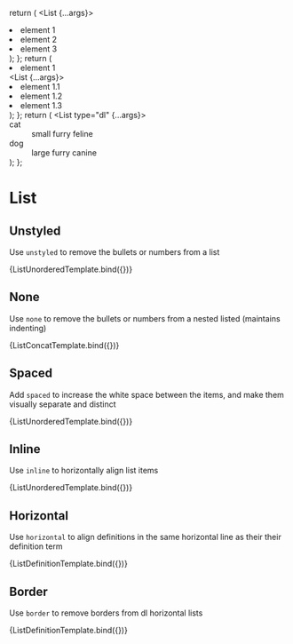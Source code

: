 

<Meta title="Components/List/Styling" component={List} />

  return (
    <List {...args}>
      <li>element 1</li>
      <li>element 2</li>
      <li>element 3</li>
    </List>
  );
};
  return (
    <List>
      <li>element 1</li>
      <List {...args}>
        <li>element 1.1</li>
        <li>element 1.2</li>
        <li>element 1.3</li>
      </List>
    </List>
  );
};
  return (
    <List type="dl" {...args}>
      <dt>cat</dt>
      <dd>small furry feline</dd>
      <dt>dog</dt>
      <dd>large furry canine</dd>
    </List>
  );
};

# List

## Unstyled

Use `unstyled` to remove the bullets or numbers from a list

<Canvas>
  <Story name="Unstyled" args={{ unstyled: true }}>
    {ListUnorderedTemplate.bind({})}
  </Story>
</Canvas>

## None

Use `none` to remove the bullets or numbers from a nested listed (maintains indenting)

<Canvas>
  <Story name="None" args={{ none: true }}>
    {ListConcatTemplate.bind({})}
  </Story>
</Canvas>

## Spaced

Add `spaced` to increase the white space between the items, and make them visually separate and distinct

<Canvas>
  <Story name="Spaced" args={{ spaced: true }}>
    {ListUnorderedTemplate.bind({})}
  </Story>
</Canvas>

## Inline

Use `inline` to horizontally align list items

<Canvas>
  <Story name="Inline" args={{ inline: true }}>
    {ListUnorderedTemplate.bind({})}
  </Story>
</Canvas>

## Horizontal

Use `horizontal` to align definitions in the same horizontal line as their their definition term

<Canvas>
  <Story name="Horizontal" args={{ horizontal: true }}>
    {ListDefinitionTemplate.bind({})}
  </Story>
</Canvas>

## Border

Use `border` to remove borders from dl horizontal lists

<Canvas>
  <Story name="Border" args={{ horizontal: true, border: false }}>
    {ListDefinitionTemplate.bind({})}
  </Story>
</Canvas>
